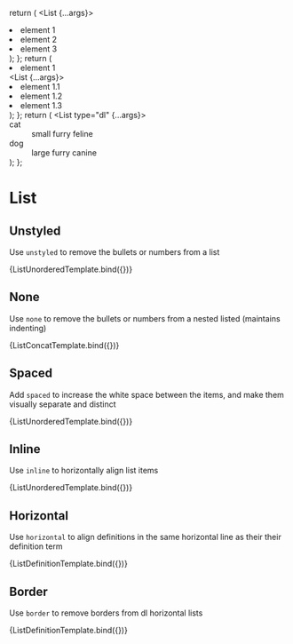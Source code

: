 

<Meta title="Components/List/Styling" component={List} />

  return (
    <List {...args}>
      <li>element 1</li>
      <li>element 2</li>
      <li>element 3</li>
    </List>
  );
};
  return (
    <List>
      <li>element 1</li>
      <List {...args}>
        <li>element 1.1</li>
        <li>element 1.2</li>
        <li>element 1.3</li>
      </List>
    </List>
  );
};
  return (
    <List type="dl" {...args}>
      <dt>cat</dt>
      <dd>small furry feline</dd>
      <dt>dog</dt>
      <dd>large furry canine</dd>
    </List>
  );
};

# List

## Unstyled

Use `unstyled` to remove the bullets or numbers from a list

<Canvas>
  <Story name="Unstyled" args={{ unstyled: true }}>
    {ListUnorderedTemplate.bind({})}
  </Story>
</Canvas>

## None

Use `none` to remove the bullets or numbers from a nested listed (maintains indenting)

<Canvas>
  <Story name="None" args={{ none: true }}>
    {ListConcatTemplate.bind({})}
  </Story>
</Canvas>

## Spaced

Add `spaced` to increase the white space between the items, and make them visually separate and distinct

<Canvas>
  <Story name="Spaced" args={{ spaced: true }}>
    {ListUnorderedTemplate.bind({})}
  </Story>
</Canvas>

## Inline

Use `inline` to horizontally align list items

<Canvas>
  <Story name="Inline" args={{ inline: true }}>
    {ListUnorderedTemplate.bind({})}
  </Story>
</Canvas>

## Horizontal

Use `horizontal` to align definitions in the same horizontal line as their their definition term

<Canvas>
  <Story name="Horizontal" args={{ horizontal: true }}>
    {ListDefinitionTemplate.bind({})}
  </Story>
</Canvas>

## Border

Use `border` to remove borders from dl horizontal lists

<Canvas>
  <Story name="Border" args={{ horizontal: true, border: false }}>
    {ListDefinitionTemplate.bind({})}
  </Story>
</Canvas>
